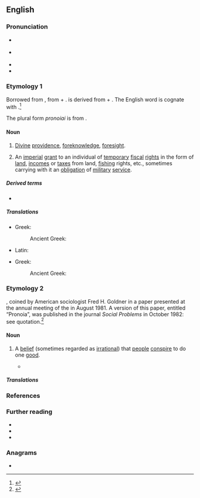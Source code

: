 ==English==

===Pronunciation===
* {{a|RP}} {{IPA|/pɹəʊˈnɔɪə/|lang=en}}
* {{a|GA}} {{IPA|/pɹoʊˈnɔɪə/|lang=en}}
* {{rhymes|ɔɪ.ə|lang=en}}
* {{hyphenation|pro|no|ia|lang=en}}

===Etymology 1===
Borrowed from {{der|en|grc|πρόνοιᾰ||foreknowledge, foresight; providence; form of land grant}}, from {{m|grc|πρόνοος||careful, prudent}} +‎ {{m|grc|-ῐᾰ||''suffix forming nouns''}}. {{lang|grc|πρόνοος}} is derived from {{m|grc|προ-||''prefix indicating a coming forth''}} + {{m|grc|νόος||the mind; act of the mind}}. The English word is cognate with {{cog|la|pronoea||providence}}.<ref>{{R:OED Online|part of speech=''n.''{{sup|1}}|noformat=yes|id=265174|date=June 2007}}</ref>

The plural form ''pronoiai'' is from {{der|en|grc|πρόνοιαι}}.

====Noun====
{{en-noun|pronoiae|pronoiai}}

# {{lb|en|philosophy|theology}} [[divine#Adjective|Divine]] [[providence]], [[foreknowledge]], [[foresight]].
# {{lb|en|Byzantine Empire}} An [[imperial]] [[grant#Noun|grant]] to an individual of [[temporary]] [[fiscal]] [[right#Noun|rights]] in the form of [[land#Noun|land]], [[income]]s or [[tax#Noun|taxes]] from land, [[fishing#Noun|fishing]] rights, etc., sometimes carrying with it an [[obligation]] of [[military]] [[service#Noun|service]].

=====Derived terms=====
* {{l|en|pronoiar||one granted a pronoia}}

=====Translations=====
{{trans-top-also|divine providence, foreknowledge, foresight|foreknowledge|providence}}
* Greek: {{t+|el|πρόνοια|f}}
*: Ancient Greek: {{t+|grc|πρόνοιᾰ|f}}
{{trans-mid}}
* Latin: {{t|la|pronoea|f}}
{{trans-bottom}}

{{trans-top|imperial grant}}
* Greek: {{t+|el|πρόνοια|f}}
*: Ancient Greek: {{t+|grc|πρόνοιᾰ|f}}
{{trans-mid}}
{{trans-bottom}}

===Etymology 2===
{{blend|en|pro-|paranoia|alt2=(para)noia}}, coined by American sociologist Fred H. Goldner in a paper presented at the annual meeting of the {{w|Society for the Study of Social Problems}} in August 1981. A version of this paper, entitled “Pronoia”, was published in the journal ''Social Problems'' in October 1982: see quotation.<ref>{{R:OED Online|part of speech=''n.''{{sup|2}}|noformat=yes|id=265077|date=June 2007}}</ref>

====Noun====
{{en-noun|?}}

# {{lb|en|psychology}} A [[belief]] (sometimes regarded as [[irrational#Adjective|irrational]]) that [[person|people]] [[conspire]] to do one [[good]]. {{defdate|from 1981}}
#: {{antonyms|en|paranoia}}
#* {{quote-journal|author=Fred H. Goldner|title=Pronoia|journal={{w|Social Problems}}|location=Berkeley, Calif.|publisher=Published by the {{w|University of California Press}} for the {{w|Society for the Study of Social Problems}}|date=1 October 1982|volume=30|issue=1|section=abstract|page=82|doi=10.2307/800186|issn=	0037-7791|oclc=1667861|passage='''Pronoia''' is the positive counterpart of paranoia. It is the delusion that others think well of one. Actions and the products of one's efforts are thought to be well received and praised by others. Mere acquaintances are thought to be close friends; politeness and the exchange of pleasantries are taken as expressions of deep attachment and the promise of future support. '''Pronoia''' appears to be rooted in the social complexity and cultural ambiguity of our lives: we have become increasingly dependent on the opinions of others based on uncertain criteria.}}

=====Translations=====
{{trans-top|belief that people conspire to do one good}}
{{trans-mid}}
{{trans-bottom}}

===References===
<references />

===Further reading===
* {{pedia}}
* {{pedia|pronoia (psychology)}}
* {{pedia|pronoia (disambiguation)}}

===Anagrams===
* {{anagrams|en|pronaoi}}